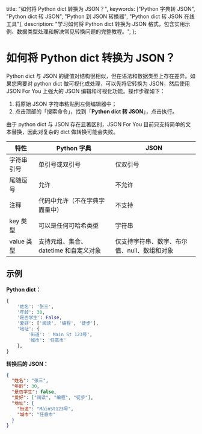 
  title: "如何将 Python dict 转换为 JSON？",
  keywords: ["Python 字典转 JSON", "Python dict 转 JSON", "Python 到 JSON 转换器", "Python dict 转 JSON 在线工具"],
  description: "学习如何将 Python dict 转换为 JSON 格式，包含实用示例、数据类型处理和解决常见转换问题的完整教程。",
};

# 如何将 Python dict 转换为 JSON？

Python dict 与 JSON 的键值对结构很相似，但在语法和数据类型上存在差异。如果您需要对 python dict 做可视化或处理，可以先将它转换为 JSON，然后使用 JSON For You 上强大的 JSON 编辑和可视化功能。操作步骤如下：

1. 将原始 JSON 字符串粘贴到左侧编辑器中；
2. 点击顶部的「搜索命令」，找到「**Python dict 转 JSON**」，点击执行。

由于 python dict 与 JSON 存在显著区别，JSON For You 目前只支持简单的文本替换，因此对复杂的 dict 做转换可能会失败。

<table>
  <thead>
    <tr>
      <th>特性</th>
      <th>Python 字典</th>
      <th>JSON</th>
    </tr>
  </thead>
  <tbody>
    <tr>
      <td>字符串引号</td>
      <td>单引号或双引号</td>
      <td>仅双引号</td>
    </tr>
    <tr>
      <td>尾随逗号</td>
      <td>允许</td>
      <td>不允许</td>
    </tr>
    <tr>
      <td>注释</td>
      <td>代码中允许（不在字典字面量中）</td>
      <td>不支持</td>
    </tr>
    <tr>
      <td>key 类型</td>
      <td>可以是任何可哈希类型</td>
      <td>字符串</td>
    </tr>
    <tr>
      <td>value 类型</td>
      <td>支持元组、集合、datetime 和自定义对象</td>
      <td>仅支持字符串、数字、布尔值、null、数组和对象</td>
    </tr>
  </tbody>
</table>

## 示例

**Python dict：**

```python
{
    '姓名': '张三',
    '年龄': 30,
    '是否学生': False,
    '爱好': ['阅读', '编程', '徒步'],
    '地址': {
        '街道': ' Main St 123号',
        '城市': '任意市'
    },
}
```

**转换后的 JSON：**

```json
{
  "姓名": "张三",
  "年龄": 30,
  "是否学生": false,
  "爱好": ["阅读", "编程", "徒步"],
  "地址": {
    "街道": "MainSt123号",
    "城市": "任意市"
  }
}
```

<Refer />
